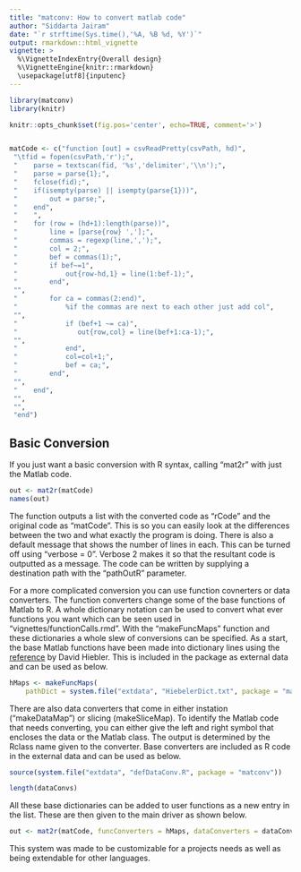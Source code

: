 ```yaml
---
title: "matconv: How to convert matlab code"
author: "Siddarta Jairam"
date: "`r strftime(Sys.time(),'%A, %B %d, %Y')`"
output: rmarkdown::html_vignette
vignette: >
  %\VignetteIndexEntry{Overall design}
  %\VignetteEngine{knitr::rmarkdown}
  \usepackage[utf8]{inputenc}
---
```



```r
library(matconv)
library(knitr)

knitr::opts_chunk$set(fig.pos='center', echo=TRUE, comment='>')


matCode <- c("function [out] = csvReadPretty(csvPath, hd)",
 "\tfid = fopen(csvPath,'r');",
 "    parse = textscan(fid, '%s','delimiter','\\n');",
 "    parse = parse{1};",
 "    fclose(fid);",
 "    if(isempty(parse) || isempty(parse{1}))",
 "        out = parse;",
 "    end",
 "    ",
 "    for (row = (hd+1):length(parse))",
 "        line = [parse{row} ','];",
 "        commas = regexp(line,',');",
 "        col = 2;",
 "        bef = commas(1);",
 "        if bef~=1",
 "            out{row-hd,1} = line(1:bef-1);",
 "        end",
 "",
 "        for ca = commas(2:end)",
 "            %if the commas are next to each other just add col",
 "",
 "            if (bef+1 ~= ca)",
 "               out{row,col} = line(bef+1:ca-1);",
 "",
 "            end",
 "            col=col+1;",
 "            bef = ca;",
 "        end",
 "",
 "    end",
 "",
 "",
 "end")
```
## Basic Conversion

If you just want a basic conversion with R syntax, calling "mat2r" with just the Matlab code.

```r

out <- mat2r(matCode)
names(out)
```

The function outputs a list with the converted code as "rCode" and the original code as "matCode". This is so you can easily look at the differences between the two and what exactly the program is doing. There is also a default message that shows the number of lines in each. This can be turned off using "verbose = 0". Verbose 2 makes it so that the resultant code is outputted as a message. The code can be written by supplying a destination path with the "pathOutR" parameter.

For a more complicated conversion you can use function covnerters or data converters. The function converters change some of the base functions of Matlab to R. A whole dictionary notation can be used to convert what ever functions you want which can be seen used in "vignettes/functionCalls.rmd". With the "makeFuncMaps" function and these dictionaries a whole slew of conversions can be specified. As a start, the base Matlab functions have been made into dictionary lines using the [reference](http://www.math.umaine.edu/~hiebeler/comp/matlabR.pdf) by David Hiebler. This is included in the package as external data and can be used as below.

```r
hMaps <- makeFuncMaps(
	pathDict = system.file("extdata", "HiebelerDict.txt", package = "matconv"))
```

There are also data converters that come in either instation ("makeDataMap") or slicing (makeSliceMap). To identify the Matlab code that needs converting, you can either give the left and right symbol that encloses the data or the Matlab class. The output is determined by the Rclass name given to the converter. Base converters are included as R code in the external data and can be used as below.

```r
source(system.file("extdata", "defDataConv.R", package = "matconv"))

length(dataConvs)
```

All these base dictionaries can be added to user functions as a new entry in the list. These are then given to the main driver as shown below.

```r
out <- mat2r(matCode, funcConverters = hMaps, dataConverters = dataConvs)

```

This system was made to be customizable for a projects needs as well as being extendable for other languages.
